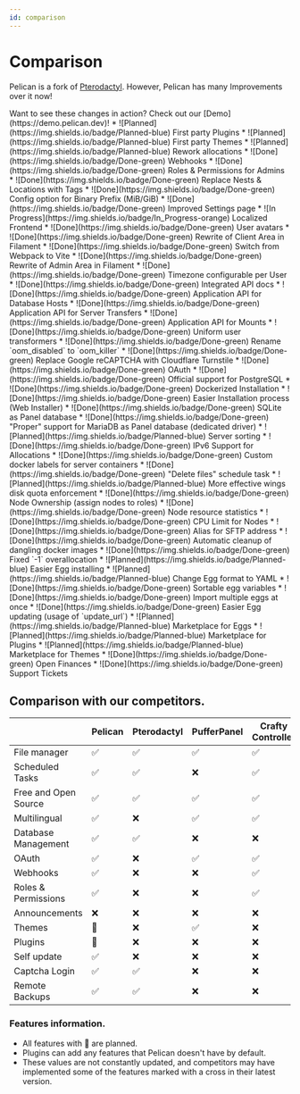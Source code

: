 ```yaml
---
id: comparison
---
```



# Comparison

Pelican is a fork of [Pterodactyl](https://pterodactyl.io). However, Pelican has many Improvements over it now!

<Admonition type="info">
    Want to see these changes in action? Check out our [Demo](https://demo.pelican.dev)!
</Admonition>

<Tabs>
    <TabItem value="1" label="General">
        * ![Planned](https://img.shields.io/badge/Planned-blue) First party Plugins
        * ![Planned](https://img.shields.io/badge/Planned-blue) First party Themes
        * ![Planned](https://img.shields.io/badge/Planned-blue) Rework allocations
        * ![Done](https://img.shields.io/badge/Done-green) Webhooks
        * ![Done](https://img.shields.io/badge/Done-green) Roles & Permissions for Admins
        * ![Done](https://img.shields.io/badge/Done-green) Replace Nests & Locations with Tags
        * ![Done](https://img.shields.io/badge/Done-green) Config option for Binary Prefix (MiB/GiB)
        * ![Done](https://img.shields.io/badge/Done-green) Improved Settings page
    </TabItem>
    <TabItem value="2" label="Frontend">
        * ![In Progress](https://img.shields.io/badge/In_Progress-orange) Localized Frontend
        * ![Done](https://img.shields.io/badge/Done-green) User avatars
        * ![Done](https://img.shields.io/badge/Done-green) Rewrite of Client Area in Filament
        * ![Done](https://img.shields.io/badge/Done-green) Switch from Webpack to Vite
        * ![Done](https://img.shields.io/badge/Done-green) Rewrite of Admin Area in Filament
        * ![Done](https://img.shields.io/badge/Done-green) Timezone configurable per User
    </TabItem>
    <TabItem value="3" label="API">
        * ![Done](https://img.shields.io/badge/Done-green) Integrated API docs
        * ![Done](https://img.shields.io/badge/Done-green) Application API for Database Hosts
        * ![Done](https://img.shields.io/badge/Done-green) Application API for Server Transfers
        * ![Done](https://img.shields.io/badge/Done-green) Application API for Mounts
        * ![Done](https://img.shields.io/badge/Done-green) Uniform user transformers
        * ![Done](https://img.shields.io/badge/Done-green) Rename `oom_disabled` to `oom_killer`
    </TabItem>
    <TabItem value="4" label="Auth">
        * ![Done](https://img.shields.io/badge/Done-green) Replace Google reCAPTCHA with Cloudflare Turnstile
        * ![Done](https://img.shields.io/badge/Done-green) OAuth
    </TabItem>
    <TabItem value="5" label="Setup">
        * ![Done](https://img.shields.io/badge/Done-green) Official support for PostgreSQL
        * ![Done](https://img.shields.io/badge/Done-green) Dockerized Installation
        * ![Done](https://img.shields.io/badge/Done-green) Easier Installation process (Web Installer)
        * ![Done](https://img.shields.io/badge/Done-green) SQLite as Panel database
        * ![Done](https://img.shields.io/badge/Done-green) "Proper" support for MariaDB as Panel database (dedicated driver)
    </TabItem>
    <TabItem value="6" label="Server">
        * ![Planned](https://img.shields.io/badge/Planned-blue) Server sorting
        * ![Done](https://img.shields.io/badge/Done-green) IPv6 Support for Allocations
        * ![Done](https://img.shields.io/badge/Done-green) Custom docker labels for server containers
        * ![Done](https://img.shields.io/badge/Done-green) "Delete files" schedule task
    </TabItem>
    <TabItem value="7" label="Node">
        * ![Planned](https://img.shields.io/badge/Planned-blue) More effective wings disk quota enforcement 
        * ![Done](https://img.shields.io/badge/Done-green) Node Ownership (assign nodes to roles)
        * ![Done](https://img.shields.io/badge/Done-green) Node resource statistics
        * ![Done](https://img.shields.io/badge/Done-green) CPU Limit for Nodes
        * ![Done](https://img.shields.io/badge/Done-green) Alias for SFTP address
        * ![Done](https://img.shields.io/badge/Done-green) Automatic cleanup of dangling docker images
        * ![Done](https://img.shields.io/badge/Done-green) Fixed `-1` overallocation
    </TabItem>
    <TabItem value="8" label="Eggs">
        * ![Planned](https://img.shields.io/badge/Planned-blue) Easier Egg installing
        * ![Planned](https://img.shields.io/badge/Planned-blue) Change Egg format to YAML
        * ![Done](https://img.shields.io/badge/Done-green) Sortable egg variables
        * ![Done](https://img.shields.io/badge/Done-green) Import multiple eggs at once
        * ![Done](https://img.shields.io/badge/Done-green) Easier Egg updating (usage of `update_url`)
    </TabItem>
    <TabItem value="9" label="Hub">
        * ![Planned](https://img.shields.io/badge/Planned-blue) Marketplace for Eggs
        * ![Planned](https://img.shields.io/badge/Planned-blue) Marketplace for Plugins
        * ![Planned](https://img.shields.io/badge/Planned-blue) Marketplace for Themes
        * ![Done](https://img.shields.io/badge/Done-green) Open Finances
        * ![Done](https://img.shields.io/badge/Done-green) Support Tickets
    </TabItem>
</Tabs>

## Comparison with our competitors.
|                          | Pelican   | Pterodactyl | PufferPanel | Crafty Controller     | Multicraft     | TCAdmin | AMP            |
|--------------------------|-----------|-------------|-------------|-----------------------|----------------|---------|----------------|
| File manager             | ✅         | ✅           | ✅           | ✅                     | ✅              | ✅       | ✅              |
| Scheduled Tasks          | ✅         | ✅           | ❌           | ✅                     | ✅              | ✅       | ✅              |
| Free and Open Source     | ✅         | ✅           | ✅           | ✅                     | ❌              | ❌       | ❌              |
| Multilingual             | ✅         | ❌           | ✅           | ✅                     | ✅              | ✅       | ✅              |
| Database Management      | ✅         | ✅           | ❌           | ❌                     | ✅              | ✅       | ✅              |
| OAuth                    | ✅         | ❌           | ✅           | ✅                     | ❌              | ❌       | ❌              |
| Webhooks                 | ✅         | ❌           | ❌           | ✅                     | ❌              | ❌       | ❌              |
| Roles & Permissions      | ✅         | ❌           | ❌           | ✅                     | ✅              | ✅       | ✅              |
| Announcements            | ❌         | ❌           | ❌           | ❌                     | ❌              | ✅       | ❌              |
| Themes                   | 📅         | ❌           | ✅           | ❌                     | ✅              | ✅       | ❌              |
| Plugins                  | 📅         | ❌           | ❌           | ❌                     | ❌              | ✅       | ❌              |
| Self update              | ✅         | ❌           | ❌           | ❌                     | ❌              | ✅       | ❌              |
| Captcha Login            | ✅         | ✅           | ❌           | ❌                     | ❌              | ❌       | ❌              |
| Remote Backups           | ✅         | ✅           | ❌           | ❌                     | ❌              | ❌       | ❌              |

### Features information.
- All features with 📅 are planned.
- Plugins can add any features that Pelican doesn't have by default.
- These values are not constantly updated, and competitors may have implemented some of the features marked with a cross in their latest version.
